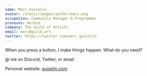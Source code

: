 ```yaml
---
name: Marc Guiselin
avatar: /static/images/author/marc.png
occupation: Community Manager & Programmer
pronouns: He/Him
company: The Guild of Artists
email: marc@guild.art
twitter: https://twitter.com/marc_guiselin
---
```


When you press a button, I make things happen. What do you need?

@ me on Discord, Twitter, or email

Personal website: [guiselin.com](http://guiselin.com)
